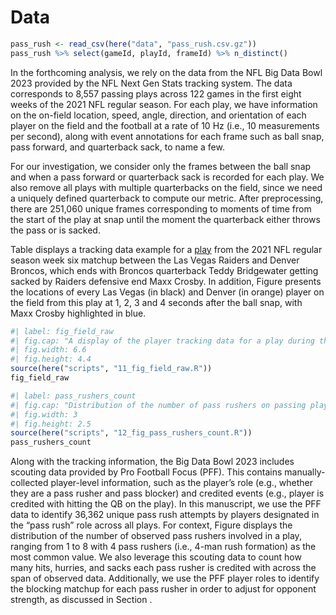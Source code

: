 # Data {#sec:data}

```r
pass_rush <- read_csv(here("data", "pass_rush.csv.gz"))
pass_rush %>% select(gameId, playId, frameId) %>% n_distinct()
```

In the forthcoming analysis, we rely on the data from the NFL Big Data Bowl 2023 provided by the NFL Next Gen Stats tracking system.
The data corresponds to 8,557 passing plays across 122 games in the first eight weeks of the 2021 NFL regular season. 
For each play, we have information on the on-field location, speed, angle, direction, and orientation of each player on the field and the football at a rate of 10 Hz (i.e., 10 measurements per second), along with event annotations for each frame such as ball snap, pass forward, and quarterback sack, to name a few.

For our investigation, we consider only the frames between the ball snap and when a pass forward or quarterback sack is recorded for each play.
We also remove all plays with multiple quarterbacks on the field, since we need a uniquely defined quarterback to compute our metric.
After preprocessing, there are 251,060 unique frames corresponding to moments of time from the start of the play at snap until the moment the quarterback either throws the pass or is sacked.

Table \ref{tab:track} displays a tracking data example for a [play](https://www.raiders.com/video/de-maxx-crosby-sacks-qb-teddy-bridgewater-for-a-loss-of-6-yards-nfl) from the 2021 NFL regular season week six matchup between the Las Vegas Raiders and Denver Broncos, which ends with Broncos quarterback Teddy Bridgewater getting sacked by Raiders defensive end Maxx Crosby.
In addition, Figure \ref{fig:fig_field_raw} presents the locations of every Las Vegas (in black) and Denver (in orange) player on the field from this play at 1, 2, 3 and 4 seconds after the ball snap, with Maxx Crosby highlighted in blue. 

<!-- [^crosbysack]: Game footage of this play is available at https://www.raiders.com/video/de-maxx-crosby-sacks-qb-teddy-bridgewater-for-a-loss-of-6-yards-nfl -->

\begin{table}
\caption{Example of tracking data for a play during the Las Vegas Raiders versus Denver Broncos NFL game on October 17, 2021. The data shown here are for Raiders defensive end Maxx Crosby, and the frames included are between the ball snap and when the sack by Crosby is recorded. \label{tab:track}}
\centering
\begin{tabular}{ccccccccc}
\hline
frameId & x & y & s & a & dis & o & dir & event \\ 
\hline
7 & 67.68 & 29.89 & 0.34 & 1.57 & 0.04 & 124.86 & 88.21 & ball\_snap \\ 
8 & 67.76 & 29.89 & 0.69 & 2.13 & 0.08 & 124.07 & 89.59 & None \\ 
\vdots & \vdots & \vdots & \vdots & \vdots & \vdots & \vdots & \vdots & \vdots \\ 
50 & 73.67 & 25.06 & 4.19 & 2.62 & 0.42 & 134.21 & 125.26 & qb\_sack \\ 
\hline
\end{tabular}
\end{table}

```r
#| label: fig_field_raw
#| fig.cap: "A display of the player tracking data for a play during the Las Vegas Raiders (defense, in black) versus Denver Broncos (offense, in orange) NFL game on October 17, 2021. Raiders defensive end Maxx Crosby is highlighted in blue. Snapshots are captured at 1, 2, 3, and 4 seconds after the ball snap."
#| fig.width: 6.6
#| fig.height: 4.4
source(here("scripts", "11_fig_field_raw.R"))
fig_field_raw
```


```r
#| label: pass_rushers_count
#| fig.cap: "Distribution of the number of pass rushers on passing plays."
#| fig.width: 3
#| fig.height: 2.5
source(here("scripts", "12_fig_pass_rushers_count.R"))
pass_rushers_count
```

Along with the tracking information, the Big Data Bowl 2023 includes scouting data provided by Pro Football Focus (PFF). 
This contains manually-collected player-level information, such as the player's role (e.g., whether they are a pass rusher and pass blocker) and credited events (e.g., player is credited with hitting the QB on the play).
In this manuscript, we use the PFF data to identify 36,362 unique pass rush attempts by players designated in the "pass rush" role across all plays.
For context, Figure \ref{fig:pass_rushers_count} displays the distribution of the number of observed pass rushers involved in a play, ranging from 1 to 8 with 4 pass rushers (i.e., 4-man rush formation) as the most common value.
We also leverage this scouting data to count how many hits, hurries, and sacks each pass rusher is credited with across the span of observed data. 
Additionally, we use the PFF player roles to identify the blocking matchup for each pass rusher in order to adjust for opponent strength, as discussed in Section \ref{sec:methods}.

